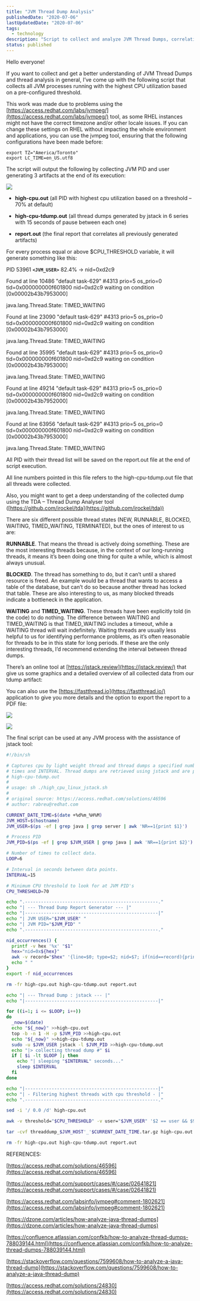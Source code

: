 ```yaml
---
title: "JVM Thread Dump Analysis"
publishedDate: "2020-07-06"
lastUpdatedDate: "2020-07-06"
tags:
  - technology
description: "Script to collect and analyze JVM Thread Dumps, correlating high CPU utilization with thread states for performance troubleshooting."
status: published
---
```


Hello everyone!

If you want to collect and get a better understanding of JVM Thread Dumps and thread analysis in general, I’ve come up with the following script that collects all JVM processes running with the highest CPU utilization based on a pre-configured threshold.

This work was made due to problems using the [https://access.redhat.com/labs/jvmpeg/](https://access.redhat.com/labs/jvmpeg/) tool, as some RHEL instances might not have the correct timezone and/or other locale issues. If you can change these settings on RHEL without impacting the whole environment and applications, you can use the jvmpeg tool, ensuring that the following configurations have been made before:

```
export TZ="America/Toronto"
export LC_TIME=en_US.utf8
```

The script will output the following by collecting JVM PID and user generating 3 artifacts at the end of its execution:

![](/images/jvm-thread-dump-analysis/a01.png)

- **high-cpu.out** (all PID with highest cpu utilization based on a threshold – 70% at default)

- **high-cpu-tdump.out** (all thread dumps generated by jstack in 6 series with 15 seconds of pause between each one)

- **report.out** (the final report that correlates all previously generated artifacts)

For every process equal or above $CPU_THRESHOLD variable, it will generate something like this:

PID 53961 **`<JVM_USER>`** 82.4% -> nid=0xd2c9

Found at line 10486 "default task-629" #4313 prio=5 os_prio=0 tid=0x000000000f601800 nid=0xd2c9 waiting on condition [0x00002b43b7953000]

java.lang.Thread.State: TIMED_WAITING

Found at line 23090 "default task-629" #4313 prio=5 os_prio=0 tid=0x000000000f601800 nid=0xd2c9 waiting on condition [0x00002b43b7953000]

java.lang.Thread.State: TIMED_WAITING

Found at line 35995 "default task-629" #4313 prio=5 os_prio=0 tid=0x000000000f601800 nid=0xd2c9 waiting on condition [0x00002b43b7953000]

java.lang.Thread.State: TIMED_WAITING

Found at line 49214 "default task-629" #4313 prio=5 os_prio=0 tid=0x000000000f601800 nid=0xd2c9 waiting on condition [0x00002b43b7952000]

java.lang.Thread.State: TIMED_WAITING

Found at line 63956 "default task-629" #4313 prio=5 os_prio=0 tid=0x000000000f601800 nid=0xd2c9 waiting on condition [0x00002b43b7953000]

java.lang.Thread.State: TIMED_WAITING

All PID with their thread list will be saved on the report.out file at the end of script execution.

All line numbers pointed in this file refers to the high-cpu-tdump.out file that all threads were collected.

Also, you might want to get a deep understanding of the collected dump using the TDA – Thread Dump Analyser tool ([https://github.com/irockel/tda](https://github.com/irockel/tda))

There are six different possible thread states (NEW, RUNNABLE, BLOCKED, WAITING, TIMED_WAITING, TERMINATED), but the ones of interest to us are:

**RUNNABLE**. That means the thread is actively doing something. These are the most interesting threads because, in the context of our long-running threads, it means it’s been doing one thing for quite a while, which is almost always unusual.

**BLOCKED**. The thread has something to do, but it can’t until a shared resource is freed. An example would be a thread that wants to access a table of the database, but can’t do so because another thread has locked that table. These are also interesting to us, as many blocked threads indicate a bottleneck in the application.

**WAITING** and **TIMED_WAITING**. These threads have been explicitly told (in the code) to do nothing. The difference between WAITING and TIMED_WAITING is that TIMED_WAITING includes a timeout, while a WAITING thread will wait indefinitely. Waiting threads are usually less helpful to us for identifying performance problems, as it’s often reasonable for threads to be in this state for long periods. If these are the only interesting threads, I’d recommend extending the interval between thread dumps.

There’s an online tool at [https://jstack.review](https://jstack.review/) that give us some graphics and a detailed overview of all collected data from our tdump artifact:

You can also use the [https://fastthread.io](https://fastthread.io/) application to give you more details and the option to export the report to a PDF file:

![](/images/jvm-thread-dump-analysis/a02.png)

![](/images/jvm-thread-dump-analysis/a03.png)

The final script can be used at any JVM process with the assistance of jstack tool:

```bash
#!/bin/sh

# Captures cpu by light weight thread and thread dumps a specified number of
# times and INTERVAL. Thread dumps are retrieved using jstack and are placed in
# high-cpu-tdump.out
#
# usage: sh ./high_cpu_linux_jstack.sh
#
# original source: https://access.redhat.com/solutions/46596
# author: rabreu@redhat.com

CURRENT_DATE_TIME=$(date +%d%m_%H%M)
JVM_HOST=$(hostname)
JVM_USER=$(ps -ef | grep java | grep server | awk 'NR==1{print $1}')

# Process PID
JVM_PID=$(ps -ef | grep $JVM_USER | grep java | awk 'NR==1{print $2}')

# Number of times to collect data.
LOOP=6

# Interval in seconds between data points.
INTERVAL=15

# Minimum CPU threshold to look for at JVM PID's
CPU_THRESHOLD=70

echo ".--------------------------------------------------."
echo "| --- Thread Dump Report Generator --- |"
echo "|--------------------------------------------------|"
echo "| JVM USER="$JVM_USER" "
echo "| JVM PID="$JVM_PID" "
echo ".--------------------------------------------------."

nid_occurrences() {
  printf -v hex '%x' "$1"
  hex="nid=0x${hex}"
  awk -v record="$hex" '{line=$0; type=$2; nid=$7; if(nid==record){print "Found at line "NR, line; getline; print $1,$2}}' ./high-cpu-tdump.out
  echo " "
}
export -f nid_occurrences

rm -fr high-cpu.out high-cpu-tdump.out report.out

echo "| --- Thread Dump : jstack --- |"
echo "|--------------------------------------------------|"

for ((i=1; i <= $LOOP; i++))
do
  _now=$(date)
  echo "${_now}" >>high-cpu.out
  top -b -n 1 -H -p $JVM_PID >>high-cpu.out
  echo "${_now}" >>high-cpu-tdump.out
  sudo -u $JVM_USER jstack -l $JVM_PID >>high-cpu-tdump.out
  echo "|> collecting thread dump #" $i
  if [ $i -lt $LOOP ]; then
    echo "| sleeping "$INTERVAL" seconds..."
    sleep $INTERVAL
  fi
done

echo "|--------------------------------------------------|"
echo "| - Filtering highest threads with cpu threshold - |"
echo ".--------------------------------------------------."

sed -i '/ 0.0 /d' high-cpu.out

awk -v threshold="$CPU_THRESHOLD" -v user="$JVM_USER" '$2 == user && $9 >= threshold {printf "%s%s%s%s%s%s%s%x\n","PID ",$1," ",$2," ",$9,"% -> nid=0x",$1;system("bash -c '\''nid_occurrences "$1"'\''")}' ./high-cpu.out > report.out

tar -cvf threaddump_$JVM_HOST'_'$CURRENT_DATE_TIME.tar.gz high-cpu.out high-cpu-tdump.out report.out

rm -fr high-cpu.out high-cpu-tdump.out report.out
```

REFERENCES:

[https://access.redhat.com/solutions/46596](https://access.redhat.com/solutions/46596)

[https://access.redhat.com/support/cases/#/case/02641821](https://access.redhat.com/support/cases/#/case/02641821)

[https://access.redhat.com/labsinfo/jvmpeg#comment-1802621](https://access.redhat.com/labsinfo/jvmpeg#comment-1802621)

[https://dzone.com/articles/how-analyze-java-thread-dumps](https://dzone.com/articles/how-analyze-java-thread-dumps)

[https://confluence.atlassian.com/confkb/how-to-analyze-thread-dumps-788039144.html](https://confluence.atlassian.com/confkb/how-to-analyze-thread-dumps-788039144.html)

[https://stackoverflow.com/questions/7599608/how-to-analyze-a-java-thread-dump](https://stackoverflow.com/questions/7599608/how-to-analyze-a-java-thread-dump)

[https://access.redhat.com/solutions/24830](https://access.redhat.com/solutions/24830)
